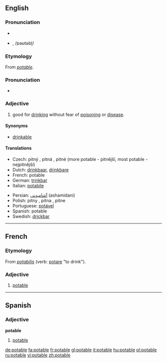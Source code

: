 ==English==

===Pronunciation===
* {{SAMPA|/"po(U).t@.b5/}}
* {{IPA|/'po(ʊ).tə.bɫ/}}, /pəʊtəbl̩/

===Etymology===
From {{OF.}} ''[[#French|potable]]''.

===Pronunciation===
*{{audio|en-us-potable.ogg|Audio (US)}}

===Adjective===
{{en-adj}}

# good for [[drink]]ing without fear of [[poison]]ing or [[disease]].

====Synonyms====
*[[drinkable]]

====Translations====
{{top}}
*Czech: pitný {{m}}, pitná {{f}}, pitné {{n}} (more potable - pitnější, most potable - nejpitnější)
*Dutch: [[drinkbaar]], [[drinkbare]]
*French: potable
*German: [[trinkbar]]
*Italian: [[potabile]]
{{mid}}
*Persian: [[آشامیدنی]]  (ashamidani)
*Polish: pitny {{m}}, pitna {{f}}, pitne {{n}}
*Portuguese: [[potável]]
*Spanish: potable
*Swedish: [[drickbar]]
{{bottom}}

----

==French==

===Etymology===
From {{LL.}} ''[[potabilis]]'' (verb: [[potare]] "to drink").

===Adjective===
{{en-adj}}

# [[#English|potable]]

----

==Spanish==

===Adjective===
'''potable'''

# [[#English|potable]]

[[de:potable]]
[[fa:potable]]
[[fr:potable]]
[[gl:potable]]
[[it:potable]]
[[hu:potable]]
[[pl:potable]]
[[ru:potable]]
[[vi:potable]]
[[zh:potable]]